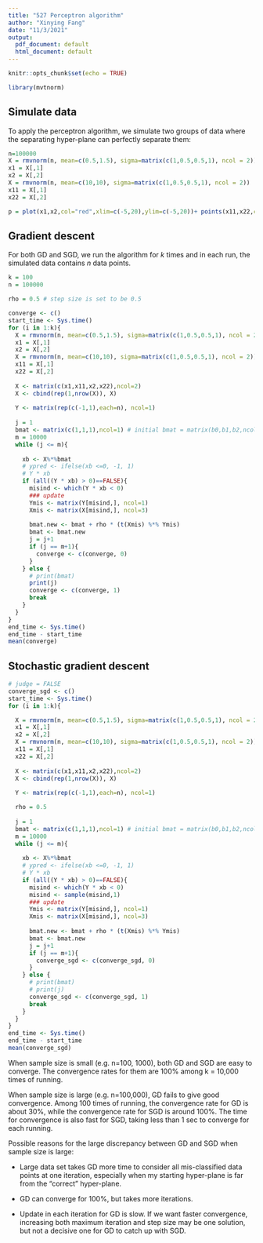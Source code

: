 ```yaml
---
title: "527 Perceptron algorithm"
author: "Xinying Fang"
date: "11/3/2021"
output:
  pdf_document: default
  html_document: default
---
```


```r
knitr::opts_chunk$set(echo = TRUE)
```

```r
library(mvtnorm)
```


## Simulate data

To apply the perceptron algorithm, we simulate two groups of data where the separating hyper-plane can perfectly separate them:

```r
n=100000
X = rmvnorm(n, mean=c(0.5,1.5), sigma=matrix(c(1,0.5,0.5,1), ncol = 2))
x1 = X[,1]
x2 = X[,2]
X = rmvnorm(n, mean=c(10,10), sigma=matrix(c(1,0.5,0.5,1), ncol = 2))
x11 = X[,1]
x22 = X[,2]

p = plot(x1,x2,col="red",xlim=c(-5,20),ylim=c(-5,20))+ points(x11,x22,col="blue")

```



## Gradient descent 

For both GD and SGD, we run the algorithm for $k$ times and in each run, the simulated data contains $n$ data points.

```r
k = 100
n = 100000

rho = 0.5 # step size is set to be 0.5 

converge <- c()
start_time <- Sys.time()
for (i in 1:k){
  X = rmvnorm(n, mean=c(0.5,1.5), sigma=matrix(c(1,0.5,0.5,1), ncol = 2))
  x1 = X[,1]
  x2 = X[,2]
  X = rmvnorm(n, mean=c(10,10), sigma=matrix(c(1,0.5,0.5,1), ncol = 2))
  x11 = X[,1]
  x22 = X[,2]
  
  X <- matrix(c(x1,x11,x2,x22),ncol=2)
  X <- cbind(rep(1,nrow(X)), X)
  
  Y <- matrix(rep(c(-1,1),each=n), ncol=1)
  
  j = 1
  bmat <- matrix(c(1,1,1),ncol=1) # initial bmat = matrix(b0,b1,b2,ncol=1)
  m = 10000
  while (j <= m){
    
    xb <- X%*%bmat
    # ypred <- ifelse(xb <=0, -1, 1)
    # Y * xb
    if (all((Y * xb) > 0)==FALSE){
      misind <- which(Y * xb < 0)
      ### update
      Ymis <- matrix(Y[misind,], ncol=1)
      Xmis <- matrix(X[misind,], ncol=3)
      
      bmat.new <- bmat + rho * (t(Xmis) %*% Ymis)
      bmat <- bmat.new
      j = j+1
      if (j == m+1){
        converge <- c(converge, 0)
      }
    } else {
      # print(bmat)
      print(j)
      converge <- c(converge, 1)
      break
    }
  }
}
end_time <- Sys.time()
end_time - start_time
mean(converge)
```


## Stochastic gradient descent

```r
# judge = FALSE
converge_sgd <- c()
start_time <- Sys.time()
for (i in 1:k){

  X = rmvnorm(n, mean=c(0.5,1.5), sigma=matrix(c(1,0.5,0.5,1), ncol = 2))
  x1 = X[,1]
  x2 = X[,2]
  X = rmvnorm(n, mean=c(10,10), sigma=matrix(c(1,0.5,0.5,1), ncol = 2))
  x11 = X[,1]
  x22 = X[,2]
  
  X <- matrix(c(x1,x11,x2,x22),ncol=2)
  X <- cbind(rep(1,nrow(X)), X)
  
  Y <- matrix(rep(c(-1,1),each=n), ncol=1)

  rho = 0.5
  
  j = 1
  bmat <- matrix(c(1,1,1),ncol=1) # initial bmat = matrix(b0,b1,b2,ncol=1)
  m = 10000
  while (j <= m){
    
    xb <- X%*%bmat
    # ypred <- ifelse(xb <=0, -1, 1)
    # Y * xb
    if (all((Y * xb) > 0)==FALSE){
      misind <- which(Y * xb < 0)
      misind <- sample(misind,1)
      ### update
      Ymis <- matrix(Y[misind,], ncol=1)
      Xmis <- matrix(X[misind,], ncol=3)
      
      bmat.new <- bmat + rho * (t(Xmis) %*% Ymis)
      bmat <- bmat.new
      j = j+1
      if (j == m+1){
        converge_sgd <- c(converge_sgd, 0)
      }
    } else {
      # print(bmat)
      # print(j)
      converge_sgd <- c(converge_sgd, 1)
      break
    }
  }
}
end_time <- Sys.time()
end_time - start_time
mean(converge_sgd)
```

When sample size is small (e.g. n=100, 1000), both GD and SGD are easy to converge. The convergence rates for them are 100% among k = 10,000 times of running.

When sample size is large (e.g. n=100,000), GD fails to give good convergence. Among 100 times of running, the convergence rate for GD is about 30%, while the convergence rate for SGD is around 100%. The time for convergence is also fast for SGD, taking less than 1 sec to converge for each running.

Possible reasons for the large discrepancy between GD and SGD when sample size is large:

- Large data set takes GD more time to consider all mis-classified data points at one iteration, especially when my starting hyper-plane is far from the "correct" hyper-plane.

- GD can converge for 100%, but takes more iterations.

- Update in each iteration for GD is slow. If we want faster convergence, increasing both maximum iteration and step size may be one solution, but not a decisive one for GD to catch up with SGD.

